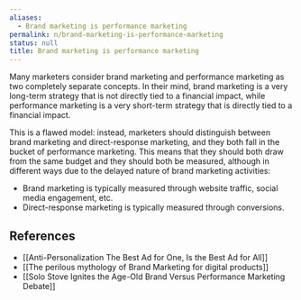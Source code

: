 ```yaml
---
aliases:
  - Brand marketing is performance marketing
permalink: n/brand-marketing-is-performance-marketing
status: null
title: Brand marketing is performance marketing
---
```

Many marketers consider brand marketing and performance marketing as two completely separate concepts. In their mind, brand marketing is a very long-term strategy that is not directly tied to a financial impact, while performance marketing is a very short-term strategy that is directly tied to a financial impact.

This is a flawed model: instead, marketers should distinguish between brand marketing and direct-response marketing, and they both fall in the bucket of performance marketing. This means that they should both draw from the same budget and they should both be measured, although in different ways due to the delayed nature of brand marketing activities:

- Brand marketing is typically measured through website traffic, social media engagement, etc.
- Direct-response marketing is typically measured through conversions.

## References

- [[Anti-Personalization The Best Ad for One, Is the Best Ad for All]]
- [[The perilous mythology of Brand Marketing for digital products]]
- [[Solo Stove Ignites the Age-Old Brand Versus Performance Marketing Debate]]
